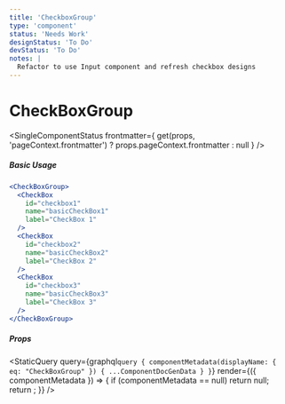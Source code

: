```yaml
---
title: 'CheckboxGroup'
type: 'component'
status: 'Needs Work'
designStatus: 'To Do'
devStatus: 'To Do'
notes: |
  Refactor to use Input component and refresh checkbox designs
---
```



# CheckBoxGroup

<SingleComponentStatus
  frontmatter={
    get(props, 'pageContext.frontmatter') ? props.pageContext.frontmatter : null
  }
/>

##### Basic Usage

```jsx live=true
<CheckBoxGroup>
  <CheckBox
    id="checkbox1"
    name="basicCheckBox1"
    label="CheckBox 1"
  />
  <CheckBox
    id="checkbox2"
    name="basicCheckBox2"
    label="CheckBox 2"
  />
  <CheckBox
    id="checkbox3"
    name="basicCheckBox3"
    label="CheckBox 3"
  />
</CheckBoxGroup>
```

##### Props

<StaticQuery
  query={graphql`
    query {
      componentMetadata(displayName: { eq: "CheckBoxGroup" }) {
        ...ComponentDocGenData
      }
    }
  `}
  render={({ componentMetadata }) => {
    if (componentMetadata == null) return null;
    return <PropsTable propMetaData={componentMetadata.props} />;
  }}
/>
